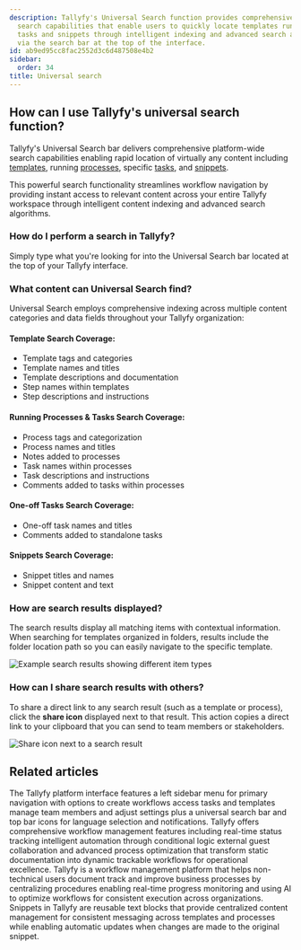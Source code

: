 ```yaml
---
description: Tallyfy's Universal Search function provides comprehensive platform-wide
  search capabilities that enable users to quickly locate templates running processes
  tasks and snippets through intelligent indexing and advanced search algorithms accessible
  via the search bar at the top of the interface.
id: ab9ed95cc8fac2552d3c6d487508e4b2
sidebar:
  order: 34
title: Universal search
---
```


## How can I use Tallyfy's universal search function?

Tallyfy's Universal Search bar delivers comprehensive platform-wide search capabilities enabling rapid location of virtually any content including [templates](/products/pro/documenting/templates/), running [processes](/products/pro/tracking-and-tasks/processes/), specific [tasks](/products/pro/tracking-and-tasks/tasks/), and [snippets](/products/pro/documenting/templates/snippets/).

This powerful search functionality streamlines workflow navigation by providing instant access to relevant content across your entire Tallyfy workspace through intelligent content indexing and advanced search algorithms.

### How do I perform a search in Tallyfy?

Simply type what you're looking for into the Universal Search bar located at the top of your Tallyfy interface.

### What content can Universal Search find?

Universal Search employs comprehensive indexing across multiple content categories and data fields throughout your Tallyfy organization:

#### Template Search Coverage:
*   Template tags and categories
*   Template names and titles
*   Template descriptions and documentation
*   Step names within templates
*   Step descriptions and instructions

#### Running Processes & Tasks Search Coverage:
*   Process tags and categorization
*   Process names and titles
*   Notes added to processes
*   Task names within processes
*   Task descriptions and instructions
*   Comments added to tasks within processes

#### One-off Tasks Search Coverage:
*   One-off task names and titles
*   Comments added to standalone tasks

#### Snippets Search Coverage:
*   Snippet titles and names
*   Snippet content and text

### How are search results displayed?

The search results display all matching items with contextual information. When searching for templates organized in folders, results include the folder location path so you can easily navigate to the specific template.

![Example search results showing different item types](https://screenshots.tallyfy.com/tallyfy%2Fpro%2Fdesktop-light-search-bar-results.png)

### How can I share search results with others?

To share a direct link to any search result (such as a template or process), click the **share icon** displayed next to that result. This action copies a direct link to your clipboard that you can send to team members or stakeholders.

![Share icon next to a search result](https://screenshots.tallyfy.com/tallyfy%2Fpro%2Fdesktop-light-copy-search-result-link.png)


## Related articles
<CardGrid>
<LinkTitleCard header="<b>Tutorials > Navigate Tallyfy</b>" href="/products/pro/tutorials/navigate-tallyfy/" > The Tallyfy platform interface features a left sidebar menu for primary navigation with options to create workflows access tasks and templates manage team members and adjust settings plus a universal search bar and top bar icons for language selection and notifications. </LinkTitleCard>
<LinkTitleCard header="<b>Tutorials > Key features</b>" href="/products/pro/tutorials/features/" > Tallyfy offers comprehensive workflow management features including real-time status tracking intelligent automation through conditional logic external guest collaboration and advanced process optimization that transform static documentation into dynamic trackable workflows for operational excellence. </LinkTitleCard>
<LinkTitleCard header="<b>Introduction</b>" href="/products/pro/" > Tallyfy is a workflow management platform that helps non-technical users document track and improve business processes by centralizing procedures enabling real-time progress monitoring and using AI to optimize workflows for consistent execution across organizations. </LinkTitleCard>
<LinkTitleCard header="<b>Templates > Snippets</b>" href="/products/pro/documenting/templates/snippets/" > Snippets in Tallyfy are reusable text blocks that provide centralized content management for consistent messaging across templates and processes while enabling automatic updates when changes are made to the original snippet. </LinkTitleCard>
</CardGrid>